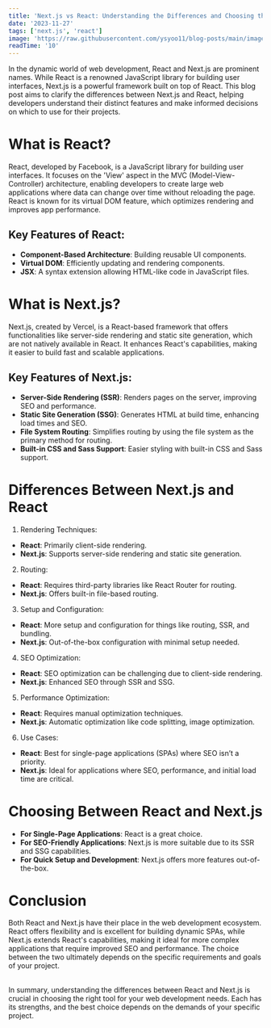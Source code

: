 ```yaml
---
title: 'Next.js vs React: Understanding the Differences and Choosing the Right Tool'
date: '2023-11-27'
tags: ['next.js', 'react']
image: 'https://raw.githubusercontent.com/ysyoo11/blog-posts/main/images/thumbnails/react-vs-nextjs.jpg'
readTime: '10'
---
```


In the dynamic world of web development, React and Next.js are prominent names. While React is a renowned JavaScript library for building user interfaces, Next.js is a powerful framework built on top of React. This blog post aims to clarify the differences between Next.js and React, helping developers understand their distinct features and make informed decisions on which to use for their projects.

# What is React?

React, developed by Facebook, is a JavaScript library for building user interfaces. It focuses on the 'View' aspect in the MVC (Model-View-Controller) architecture, enabling developers to create large web applications where data can change over time without reloading the page. React is known for its virtual DOM feature, which optimizes rendering and improves app performance.

## Key Features of React:

- **Component-Based Architecture**: Building reusable UI components.
- **Virtual DOM**: Efficiently updating and rendering components.
- **JSX**: A syntax extension allowing HTML-like code in JavaScript files.

# What is Next.js?

Next.js, created by Vercel, is a React-based framework that offers functionalities like server-side rendering and static site generation, which are not natively available in React. It enhances React's capabilities, making it easier to build fast and scalable applications.

## Key Features of Next.js:

- **Server-Side Rendering (SSR)**: Renders pages on the server, improving SEO and performance.
- **Static Site Generation (SSG)**: Generates HTML at build time, enhancing load times and SEO.
- **File System Routing**: Simplifies routing by using the file system as the primary method for routing.
- **Built-in CSS and Sass Support**: Easier styling with built-in CSS and Sass support.

# Differences Between Next.js and React

1. Rendering Techniques:

- **React**: Primarily client-side rendering.
- **Next.js**: Supports server-side rendering and static site generation.

2. Routing:

- **React**: Requires third-party libraries like React Router for routing.
- **Next.js**: Offers built-in file-based routing.

3. Setup and Configuration:

- **React**: More setup and configuration for things like routing, SSR, and bundling.
- **Next.js**: Out-of-the-box configuration with minimal setup needed.

4. SEO Optimization:

- **React**: SEO optimization can be challenging due to client-side rendering.
- **Next.js**: Enhanced SEO through SSR and SSG.

5. Performance Optimization:

- **React**: Requires manual optimization techniques.
- **Next.js**: Automatic optimization like code splitting, image optimization.

6. Use Cases:

- **React**: Best for single-page applications (SPAs) where SEO isn’t a priority.
- **Next.js**: Ideal for applications where SEO, performance, and initial load time are critical.

# Choosing Between React and Next.js

- **For Single-Page Applications**: React is a great choice.
- **For SEO-Friendly Applications**: Next.js is more suitable due to its SSR and SSG capabilities.
- **For Quick Setup and Development**: Next.js offers more features out-of-the-box.

# Conclusion

Both React and Next.js have their place in the web development ecosystem. React offers flexibility and is excellent for building dynamic SPAs, while Next.js extends React's capabilities, making it ideal for more complex applications that require improved SEO and performance. The choice between the two ultimately depends on the specific requirements and goals of your project.

<br />
In summary, understanding the differences between React and Next.js is crucial in
choosing the right tool for your web development needs. Each has its strengths, and
the best choice depends on the demands of your specific project.

